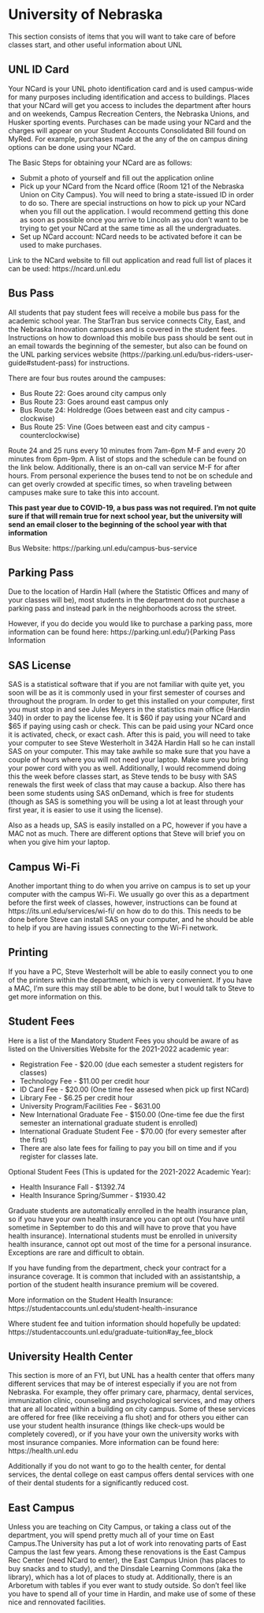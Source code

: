 # University of Nebraska {#unl}

This section consists of items that you will want to take care of before classes start, and other useful information about UNL

## UNL ID Card
Your NCard is your UNL photo identification card and is used campus-wide for many purposes including identification and access to buildings. Places that your NCard will get you access to includes the department after hours and on weekends, Campus Recreation Centers, the Nebraska Unions, and Husker sporting events. Purchases can be made using your NCard and the charges will appear on your Student Accounts Consolidated Bill found on MyRed. For example, purchases made at the any of the on campus dining options can be done using your NCard. 

The Basic Steps for obtaining your NCard are as follows:

- Submit a photo of yourself and fill out the application online
- Pick up your NCard from the Ncard office (Room 121 of the Nebraska Union on City Campus). You will need to bring a state-issued ID in order to do so. There are special instructions on how to pick up your NCard when you fill out the application. I would recommend getting this done as soon as possible once you arrive to Lincoln as you don't want to be trying to get your NCard at the same time as all the undergraduates. 
- Set up NCard account: NCard needs to be activated before it can be used to make purchases. 

Link to the NCard website to fill out application and read full list of places it can be used: https://ncard.unl.edu


## Bus Pass
All students that pay student fees will receive a mobile bus pass for the academic school year. The StarTran bus service connects City, East, and the Nebraska Innovation campuses and is covered in the student fees. Instructions on how to download this mobile bus pass should be sent out in an email towards the beginning of the semester, but also can be found on the UNL parking services website (https://parking.unl.edu/bus-riders-user-guide#student-pass) for instructions. 

There are four bus routes around the campuses:

- Bus Route 22: Goes around city campus only
- Bus Route 23: Goes around east campus only
- Bus Route 24: Holdredge (Goes between east and city campus - clockwise)
- Bus Route 25: Vine (Goes between east and city campus - counterclockwise)

Route 24 and 25 runs every 10 minutes from 7am-6pm M-F and every 20 minutes from 6pm-9pm. A list of stops and the schedule can be found on the link below. Additionally, there is an on-call van service M-F for after hours. From personal experience the buses tend to not be on schedule and can get overly crowded at specific times, so when traveling between campuses make sure to take this into account.

**This past year due to COVID-19, a bus pass was not required. I'm not quite sure if that will remain true for next school year, but the university will send an email closer to the beginning of the school year with that information** 

Bus Website: https://parking.unl.edu/campus-bus-service

## Parking Pass

Due to the location of Hardin Hall (where the Statistic Offices and many of your classes will be), most students in the department do not purchase a parking pass and instead park in the neighborhoods across the street. 

However, if you do decide you would like to purchase a parking pass, more information can be found here: https://parking.unl.edu/}{Parking Pass Information

## SAS License 
SAS is a statistical software that if you are not familiar with quite yet, you soon will be as it is commonly used in your first semester of courses and throughout the program. In order to get this installed on your computer, first you must stop in and see Jules Meyers in the statistics main office (Hardin 340) in order to pay the license fee. It is $\$60$ if pay using your NCard and $65 if paying using cash or check. This can be paid using your NCard once it is activated, check, or exact cash. After this is paid, you will need to take your computer to see Steve Westerholt in 342A Hardin Hall so he can install SAS on your computer. This may take awhile so make sure that you have a couple of hours where you will not need your laptop. Make sure you bring your power cord with you as well. Additionally, I would recommend doing this the week before classes start, as Steve tends to be busy with SAS renewals the first week of class that may cause a backup. Also there has been some students using SAS onDemand, which is free for students (though as SAS is something you will be using a lot at least through your first year, it is easier to use it using the license).

Also as a heads up, SAS is easily installed on a PC, however if you have a MAC not as much. There are different options that Steve will brief you on when you give him your laptop. 

## Campus Wi-Fi
Another important thing to do when you arrive on campus is to set up your computer with the campus Wi-Fi. We usually go over this as a department before the first week of classes, however, instructions can be found at https://its.unl.edu/services/wi-fi/ on how do to do this. This needs to be done before Steve can install SAS on your computer, and he should be able to help if you are having issues connecting to the Wi-Fi network. 


## Printing 
If you have a PC, Steve Westerholt will be able to easily connect you to one of the printers within the department, which is very convenient. If you have a MAC, I'm sure this may still be able to be done, but I would talk to Steve to get more information on this.

## Student Fees

Here is a list of the Mandatory Student Fees you should be aware of as listed on the Universities Website for the 2021-2022 academic year:

- Registration Fee - $20.00 (due each semester a student registers for classes)
- Technology Fee - $11.00 per credit hour
- ID Card Fee - $20.00 (One time fee assesed when pick up first NCard)
- Library Fee - $6.25 per credit hour
- University Program/Facilities Fee - $631.00
- New International Graduate Fee - $150.00 (One-time fee due the first semester an international graduate student is enrolled)
- International Graduate Student Fee - $70.00 (for every semester after the first)
- There are also late fees for failing to pay you bill on time and if you register for classes late.

Optional Student Fees (This is updated for the 2021-2022 Academic Year):

- Health Insurance Fall - $1392.74
- Health Insurance Spring/Summer - $1930.42

Graduate students are automatically enrolled in the health insurance plan, so if you have your own health insurance you can opt out (You have until sometime in September to do this and will have to prove that you have health insurance). International students must be enrolled in university health insurance, cannot opt out most of the time for a personal insurance. Exceptions are rare and difficult to obtain. 

If you have funding from the department, check your contract for a insurance coverage. It is common that included with an assistantship, a portion of the student health insurance premium will be covered.

More information on the Student Health Insurance:
https://studentaccounts.unl.edu/student-health-insurance

Where student fee and tuition information should hopefully be updated: https://studentaccounts.unl.edu/graduate-tuition#ay_fee_block

## University Health Center
This section is more of an FYI, but UNL has a health center that offers many different services that may be of interest especially if you are not from Nebraska. For example, they offer primary care, pharmacy, dental services, immunization clinic, counseling and psychological services, and may others that are all located within a building on city campus. Some of these services are offered for free (like receiving a flu shot) and for others you either can use your student health insurance (things like check-ups would be completely covered), or if you have your own the university works with most insurance companies. More information can be found here: https://health.unl.edu

Additionally if you do not want to go to the health center, for dental services, the dental college on east campus offers dental services with one of their dental students for a significantly reduced cost. 

## East Campus

Unless you are teaching on City Campus, or taking a class out of the department, you will spend pretty much all of your time on East Campus.The University has put a lot of work into renovating parts of East Campus the last few years. Among these renovations is the East Campus Rec Center (need NCard to enter), the East Campus Union (has places to buy snacks and to study), and the Dinsdale Learning Commons (aka the library), which has a lot of places to study at. Additionally, there is an Arboretum with tables if you ever want to study outside. So don't feel like you have to spend all of your time in Hardin, and make use of some of these nice and rennovated facilities. 

